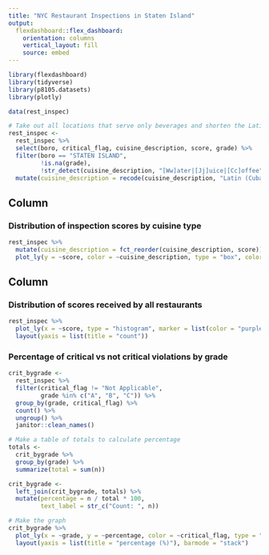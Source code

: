 ```yaml
---
title: "NYC Restaurant Inspections in Staten Island"
output: 
  flexdashboard::flex_dashboard:
    orientation: columns
    vertical_layout: fill
    source: embed
---
```


```r
library(flexdashboard)
library(tidyverse)
library(p8105.datasets)
library(plotly)
```

```r
data(rest_inspec)

# Take out all locations that serve only beverages and shorten the Latin cuisine name
rest_inspec <-
  rest_inspec %>% 
  select(boro, critical_flag, cuisine_description, score, grade) %>% 
  filter(boro == "STATEN ISLAND",
         !is.na(grade),
         !str_detect(cuisine_description, "[Ww]ater|[Jj]uice|[Cc]offee")) %>% 
  mutate(cuisine_description = recode(cuisine_description, "Latin (Cuban, Dominican, Puerto Rican, South & Central American)" = "Latin"))
```


Column {data-width=650}
-----------------------------------------------------------------------

### Distribution of inspection scores by cuisine type

```r
rest_inspec %>% 
  mutate(cuisine_description = fct_reorder(cuisine_description, score)) %>%
  plot_ly(y = ~score, color = ~cuisine_description, type = "box", colors = "viridis")
```

Column {data-width=350}
-----------------------------------------------------------------------

### Distribution of scores received by all restaurants

```r
rest_inspec %>% 
  plot_ly(x = ~score, type = "histogram", marker = list(color = "purple")) %>% 
  layout(yaxis = list(title = "count"))
```

### Percentage of critical vs not critical violations by grade

```r
crit_bygrade <-
  rest_inspec %>% 
  filter(critical_flag != "Not Applicable",
         grade %in% c("A", "B", "C")) %>% 
  group_by(grade, critical_flag) %>% 
  count() %>% 
  ungroup() %>% 
  janitor::clean_names()

# Make a table of totals to calculate percentage
totals <-
  crit_bygrade %>% 
  group_by(grade) %>% 
  summarize(total = sum(n)) 

crit_bygrade <-
  left_join(crit_bygrade, totals) %>% 
  mutate(percentage = n / total * 100,
         text_label = str_c("Count: ", n)) 

# Make the graph  
crit_bygrade %>%
  plot_ly(x = ~grade, y = ~percentage, color = ~critical_flag, type = "bar", colors = "viridis", text = ~text_label) %>%
  layout(yaxis = list(title = "percentage (%)"), barmode = "stack")
```

